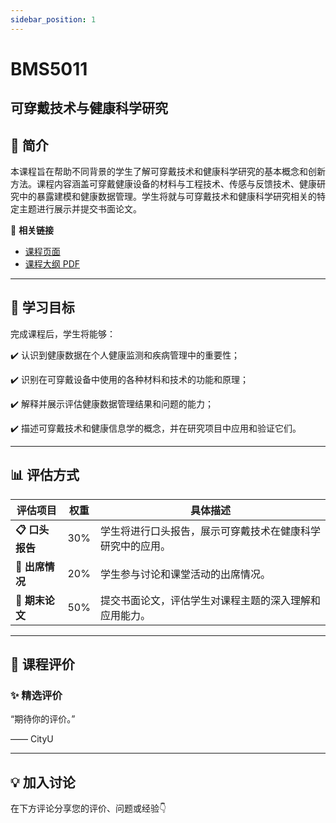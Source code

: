 ```yaml
---
sidebar_position: 1
---
```


# BMS5011
## 可穿戴技术与健康科学研究

## **📘 简介**
本课程旨在帮助不同背景的学生了解可穿戴技术和健康科学研究的基本概念和创新方法。课程内容涵盖可穿戴健康设备的材料与工程技术、传感与反馈技术、健康研究中的暴露建模和健康数据管理。学生将就与可穿戴技术和健康科学研究相关的特定主题进行展示并提交书面论文。

🔗 **相关链接**
- [课程页面](https://www.cityu.edu.hk/catalogue/pg/202425/course/BMS5011.htm)
- [课程大纲 PDF](https://www.cityu.edu.hk/catalogue/pg/202425/course/BMS5011.pdf)

---

## **🎯 学习目标**

完成课程后，学生将能够：


✔️ 认识到健康数据在个人健康监测和疾病管理中的重要性；

✔️ 识别在可穿戴设备中使用的各种材料和技术的功能和原理；

✔️ 解释并展示评估健康数据管理结果和问题的能力；

✔️ 描述可穿戴技术和健康信息学的概念，并在研究项目中应用和验证它们。

---

## **📊 评估方式**

| **评估项目**          | **权重** | **具体描述**                                                                                     |
|----------------------|---------|-----------------------------------------------------------------------------------------------|
| **📋 口头报告**        | 30%     | 学生将进行口头报告，展示可穿戴技术在健康科学研究中的应用。                                         |
| **📝 出席情况**        | 20%     | 学生参与讨论和课堂活动的出席情况。                                                               |
| **📄 期末论文**        | 50%     | 提交书面论文，评估学生对课程主题的深入理解和应用能力。                                             |

---

## **💬 课程评价**

### ✨ **精选评价**
<div className={commentStyles.commentBox}>
    <p className={commentStyles.commentText}>
        “期待你的评价。”
    </p>
    <p className={commentStyles.commentAuthor}>—— CityU</p>
</div>

---

## **💡 加入讨论**

在下方评论分享您的评价、问题或经验👇
<Utterances />